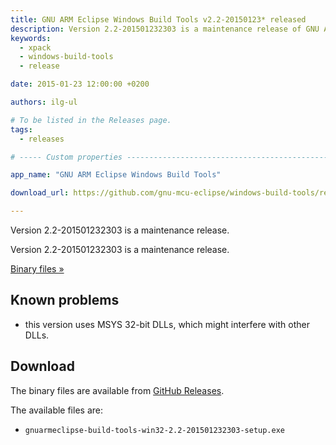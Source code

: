```yaml
---
title: GNU ARM Eclipse Windows Build Tools v2.2-20150123* released
description: Version 2.2-201501232303 is a maintenance release of GNU ARM Eclipse Windows Build Tools.
keywords:
  - xpack
  - windows-build-tools
  - release

date: 2015-01-23 12:00:00 +0200

authors: ilg-ul

# To be listed in the Releases page.
tags:
  - releases

# ----- Custom properties -----------------------------------------------------

app_name: "GNU ARM Eclipse Windows Build Tools"

download_url: https://github.com/gnu-mcu-eclipse/windows-build-tools/releases/tag/v2.2/

---
```


<head><title>{frontMatter.title}</title></head>
<head><meta property="og:title" content={frontMatter.title} /></head>

Version 2.2-201501232303 is a maintenance release.

<!-- truncate -->

Version 2.2-201501232303 is a maintenance release.

<!-- truncate -->

<p><a href={frontMatter.download_url}>Binary files »</a></p>

## Known problems

* this version uses MSYS 32-bit DLLs, which might interfere with other DLLs.

## Download

The binary files are available from <a href={frontMatter.download_url}>GitHub Releases</a>.

The available files are:

- `gnuarmeclipse-build-tools-win32-2.2-201501232303-setup.exe`
